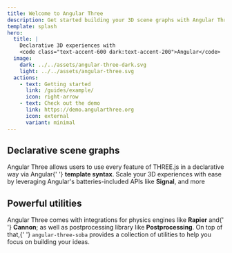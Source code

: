 ```yaml
---
title: Welcome to Angular Three
description: Get started building your 3D scene graphs with Angular Three
template: splash
hero:
  title: |
    Declarative 3D experiences with
    <code class="text-accent-600 dark:text-accent-200">Angular</code>
  image:
    dark: ../../assets/angular-three-dark.svg
    light: ../../assets/angular-three.svg
  actions:
    - text: Getting started
      link: /guides/example/
      icon: right-arrow
    - text: Check out the demo
      link: https://demo.angularthree.org
      icon: external
      variant: minimal
---
```



<section class="min-h-screen w-full flex justify-center items-center">
 <div class="h-full w-full grid grid-cols-8 gap-4">
  <div class="col-span-3">
   <h1>
    <span class="text-accent-600 dark:text-accent-200">Declarative</span> scene graphs
   </h1>
   <p>
    Angular Three allows users to use every feature of THREE.js in a declarative way via Angular{' '}
    <strong>template syntax</strong>. Scale your 3D experiences with ease by leveraging Angular's batteries-included
    APIs like <strong>Signal</strong>, and more
   </p>
   <div class="h-[200px] w-full">
    <SimpleScene client:only />
   </div>
  </div>
  <FloatingCodeBlock
   class="col-span-5 max-h-[800px]"
   snippets={[
    { title: 'scene-graph.ts', name: 'simple-scene' },
    { title: 'canvas.ts', name: 'simple-scene-canvas' },
   ]}
  />
 </div>
</section>

<section class="min-h-screen w-full flex justify-center items-center">
 <div class="h-full w-full grid grid-cols-8 gap-4">
  <FloatingCodeBlock
   class="col-span-5 max-h-[800px]"
   snippets={[
    { title: 'scene-graph.ts', name: 'rapier-demo-scene-graph' },
    { title: 'canvas.ts', name: 'rapier-demo' },
   ]}
  />
  <div class="col-span-3">
   <h1>
    Powerful <span class="text-accent-600 dark:text-accent-200">utilities</span>
   </h1>
   <p>
    Angular Three comes with integrations for physics engines like <strong>Rapier</strong> and{' '}
    <strong>Cannon</strong>; as well as postprocessing library like <strong>Postprocessing</strong>. On top of that,{' '}
    <code>angular-three-soba</code> provides a collection of utilities to help you focus on building your ideas.
   </p>

  </div>
 </div>
</section>
